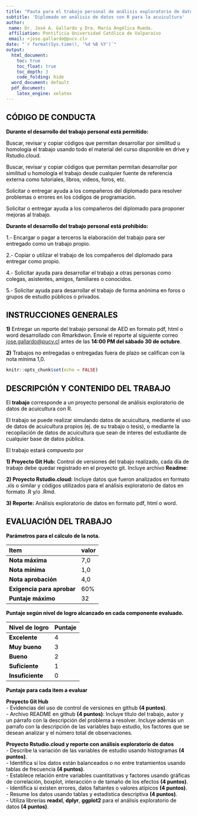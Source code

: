```yaml
---
title: "Pauta para el trabajo personal de análisis exploratorio de datos"
subtitle: 'Diplomado en análisis de datos con R para la acuicultura'
author:
 name: Dr. José A. Gallardo y Dra. María Angélica Rueda.
 affiliation: Pontificia Universidad Católica de Valparaíso
 email: <jose.gallardo@pucv.cl>
date: "`r format(Sys.time(), '%d %B %Y')`"
output:
  html_document:
    toc: true
    toc_float: true
    toc_depth: 3
    code_folding: hide
  word_document: default
  pdf_document:
    latex_engine: xelatex
---
```


<style>
#TOC {
  color: black;
  font-familiy: Calibri;
  font-size: 14px;
  border-color: #708090; 
}
body {
   color: black;
   font-familiy: Calibri;
}

pre {
  color: black;
  background-color: #F8F8FF;
}
# header {
  color: #800000;
  font-familiy: Calibri;
  background-color: #F5F5F5;
  opacity: 0.8;
  font-size: 16px;
}
</style>

## CÓDIGO DE CONDUCTA

**Durante el desarrollo del trabajo personal está permitido:**

Buscar, revisar y copiar códigos que permitan desarrollar por similitud u homología el trabajo usando todo el material del curso disponible en drive y Rstudio.cloud.

Buscar, revisar y copiar códigos que permitan permitan desarrollar por similitud u homología el trabajo desde cualquier fuente de referencia externa como tutoriales, libros, videos, foros, etc.

Solicitar o entregar ayuda a los compañeros del diplomado para resolver problemas o errores en los códigos de programación.

Solicitar o entregar ayuda a los compañeros del diplomado para proponer mejoras al trabajo.

**Durante el desarrollo del trabajo personal está prohibido:**

1.- Encargar o pagar a terceros la elaboración del trabajo para ser entregado como un trabajo propio.

2.- Copiar o utilizar el trabajo de los compañeros del diplomado para entregar como propio.

4.- Solicitar ayuda para desarrollar el trabajo a otras personas como colegas, asistentes, amigos, familiares o conocidos.

5.- Solicitar ayuda para desarrollar el trabajo de forma anónima en foros o grupos de estudio públicos o privados.

## INSTRUCCIONES GENERALES

**1)** Entregar un reporte del trabajo personal de AED en formato pdf, html o word desarrollado con Rmarkdwon. Envíe el reporte al siguiente correo <jose.gallardo@pucv.cl> antes de las **14:00 PM del sábado 30 de octubre**. 

**2)** Trabajos no entregadas o entregadas fuera de plazo se califican con la nota mínima 1,0.

```r
knitr::opts_chunk$set(echo = FALSE)
```


## DESCRIPCIÓN Y CONTENIDO DEL TRABAJO

El **trabajo** corresponde a un proyecto personal de análisis exploratorio de datos de acuicultura con R.

El trabajo se puede realizar simulando datos de acuicultura, mediante el uso de datos de acuicultura propios (ej. de su trabajo o tesis), o mediante la recopilación de datos de acuicultura que sean de interes del estudiante de cualquier base de datos pública.

El trabajo estará compuesto por

**1) Proyecto Git Hub:** Control de versiones del trabajo realizado, cada día de trabajo debe quedar registrado en el proyecto git. Incluye archivo **Readme**:

**2) Proyecto Rstudio.cloud:** Incluye datos que fueron analizados en formato .xls o similar y códigos utilizados para el análisis exploratorio de datos en formato .R y/o .Rmd.

**3) Reporte:** Análisis exploratorio de datos en formato pdf, html o word.

## EVALUACIÓN DEL TRABAJO

**Parámetros para el cálculo de la nota.**

|  **Item** | **valor**      |
|:-------------|:------------------|
| **Nota máxima** | 7,0 |
| **Nota mínima** | 1,0 |
| **Nota aprobación** | 4,0 |
| **Exigencia para aprobar** | 60% |
| **Puntaje máximo** | 32 |

**Puntaje según nivel de logro alcanzado en cada componente evaluado.**

|  **Nivel de logro** | **Puntaje**      |
|:-------------|:------------------|
| **Excelente** | 4 |
| **Muy bueno** | 3 |
| **Bueno** | 2 |
| **Suficiente** | 1 |
| **Insuficiente** | 0 |

**Puntaje para cada item a evaluar**  

**Proyecto Git Hub**  
- Evidencias del uso de control de versiones en github **(4 puntos)**.    
- Archivo README en github **(4 puntos)**: Incluye título del trabajo, autor y un párrafo con la descripción del problema a resolver. Incluye además un parrafo con la descripción de las variables bajo estudio, los factores que se desean analizar y el número total de observaciones.   

**Proyecto Rstudio.cloud y reporte con análisis exploratorio de datos**  
- Describe la variación de las variables de estudio usando histogramas **(4 puntos)**.  
- Identifica si los datos están balanceados o no entre tratamientos usando tablas de frecuencia **(4 puntos)**.  
- Establece relación entre variables cuantitativas y factores usando gráficas de correlación, boxplot, interacción o de tamaño de los efectos **(4 puntos)**.  
- Identifica si existen errores, datos faltantes o valores atípicos **(4 puntos)**.  
- Resume los datos usando tablas y estadística descriptiva **(4 puntos)**.  
- Utiliza librerías **readxl**, **dplyr**, **ggplot2** para el análisis exploratorio de datos **(4 puntos)**.  

 